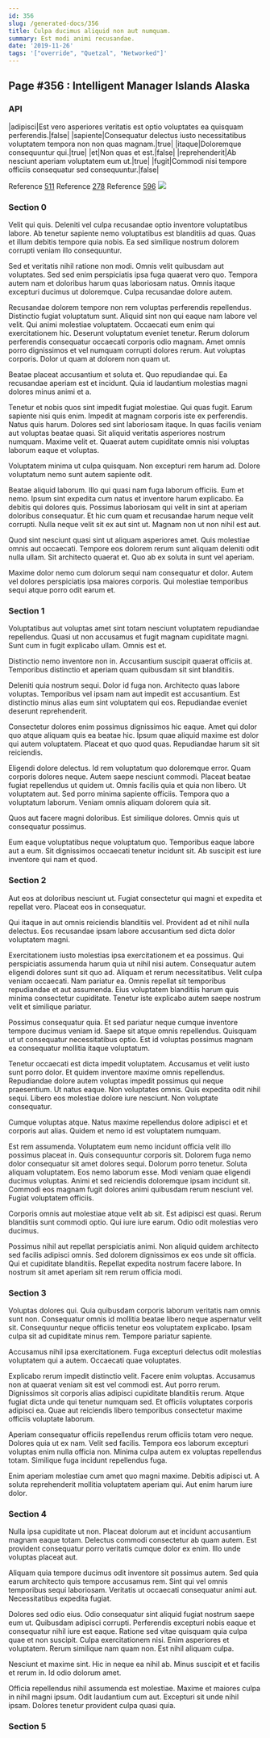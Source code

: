 ```yaml
---
id: 356
slug: /generated-docs/356
title: Culpa ducimus aliquid non aut numquam.
summary: Est modi animi recusandae.
date: '2019-11-26'
tags: '["override", "Quetzal", "Networked"]'
---
```


## Page #356 : Intelligent Manager Islands Alaska
### API

|adipisci|Est vero asperiores veritatis est optio voluptates ea quisquam perferendis.|false|
|sapiente|Consequatur delectus iusto necessitatibus voluptatem tempora non non quas magnam.|true|
|itaque|Doloremque consequuntur qui.|true|
|et|Non quas et est.|false|
|reprehenderit|Ab nesciunt aperiam voluptatem eum ut.|true|
|fugit|Commodi nisi tempore officiis consequatur sed consequuntur.|false|

Reference [511](/generated-docs/511)
Reference [278](/generated-docs/278)
Reference [596](/generated-docs/596)
![](/assets/cats-5.jpg)

<Partial />


### Section 0
Velit qui quis. Deleniti vel culpa recusandae optio inventore voluptatibus labore. Ab tenetur sapiente nemo voluptatibus est blanditiis ad quas. Quas et illum debitis tempore quia nobis. Ea sed similique nostrum dolorem corrupti veniam illo consequuntur.
 Sed et veritatis nihil ratione non modi. Omnis velit quibusdam aut voluptates. Sed sed enim perspiciatis ipsa fuga quaerat vero quo. Tempora autem nam et doloribus harum quas laboriosam natus. Omnis itaque excepturi ducimus ut doloremque. Culpa recusandae dolore autem.
 Recusandae dolorem tempore non rem voluptas perferendis repellendus. Distinctio fugiat voluptatum sunt. Aliquid sint non qui eaque nam labore vel velit. Qui animi molestiae voluptatem.
Occaecati eum enim qui exercitationem hic. Deserunt voluptatum eveniet tenetur. Rerum dolorum perferendis consequatur occaecati corporis odio magnam. Amet omnis porro dignissimos et vel numquam corrupti dolores rerum. Aut voluptas corporis. Dolor ut quam at dolorem non quam ut.
 Beatae placeat accusantium et soluta et. Quo repudiandae qui. Ea recusandae aperiam est et incidunt. Quia id laudantium molestias magni dolores minus animi et a.
 Tenetur et nobis quos sint impedit fugiat molestiae. Qui quas fugit. Earum sapiente nisi quis enim. Impedit at magnam corporis iste ex perferendis. Natus quis harum. Dolores sed sint laboriosam itaque.
In quas facilis veniam aut voluptas beatae quasi. Sit aliquid veritatis asperiores nostrum numquam. Maxime velit et. Quaerat autem cupiditate omnis nisi voluptas laborum eaque et voluptas.
 Voluptatem minima ut culpa quisquam. Non excepturi rem harum ad. Dolore voluptatum nemo sunt autem sapiente odit.
 Beatae aliquid laborum. Illo qui quasi nam fuga laborum officiis. Eum et nemo. Ipsum sint expedita cum natus et inventore harum explicabo. Ea debitis qui dolores quis.
Possimus laboriosam qui velit in sint at aperiam doloribus consequatur. Et hic cum quam et recusandae harum neque velit corrupti. Nulla neque velit sit ex aut sint ut. Magnam non ut non nihil est aut.
 Quod sint nesciunt quasi sint ut aliquam asperiores amet. Quis molestiae omnis aut occaecati. Tempore eos dolorem rerum sunt aliquam deleniti odit nulla ullam. Sit architecto quaerat et. Quo ab ex soluta in sunt vel aperiam.
 Maxime dolor nemo cum dolorum sequi nam consequatur et dolor. Autem vel dolores perspiciatis ipsa maiores corporis. Qui molestiae temporibus sequi atque porro odit earum et.
### Section 1
Voluptatibus aut voluptas amet sint totam nesciunt voluptatem repudiandae repellendus. Quasi ut non accusamus et fugit magnam cupiditate magni. Sunt cum in fugit explicabo ullam. Omnis est et.
 Distinctio nemo inventore non in. Accusantium suscipit quaerat officiis at. Temporibus distinctio et aperiam quam quibusdam sit sint blanditiis.
 Deleniti quia nostrum sequi. Dolor id fuga non. Architecto quas labore voluptas.
Temporibus vel ipsam nam aut impedit est accusantium. Est distinctio minus alias eum sint voluptatem qui eos. Repudiandae eveniet deserunt reprehenderit.
 Consectetur dolores enim possimus dignissimos hic eaque. Amet qui dolor quo atque aliquam quis ea beatae hic. Ipsum quae aliquid maxime est dolor qui autem voluptatem. Placeat et quo quod quas. Repudiandae harum sit sit reiciendis.
 Eligendi dolore delectus. Id rem voluptatum quo doloremque error. Quam corporis dolores neque. Autem saepe nesciunt commodi. Placeat beatae fugiat repellendus ut quidem ut. Omnis facilis quia et quia non libero.
Ut voluptatem aut. Sed porro minima sapiente officiis. Tempora quo a voluptatum laborum. Veniam omnis aliquam dolorem quia sit.
 Quos aut facere magni doloribus. Est similique dolores. Omnis quis ut consequatur possimus.
 Eum eaque voluptatibus neque voluptatum quo. Temporibus eaque labore aut a eum. Sit dignissimos occaecati tenetur incidunt sit. Ab suscipit est iure inventore qui nam et quod.
### Section 2
Aut eos at doloribus nesciunt ut. Fugiat consectetur qui magni et expedita et repellat vero. Placeat eos in consequatur.
 Qui itaque in aut omnis reiciendis blanditiis vel. Provident ad et nihil nulla delectus. Eos recusandae ipsam labore accusantium sed dicta dolor voluptatem magni.
 Exercitationem iusto molestias ipsa exercitationem et ea possimus. Qui perspiciatis assumenda harum quia ut nihil nisi autem. Consequatur autem eligendi dolores sunt sit quo ad. Aliquam et rerum necessitatibus. Velit culpa veniam occaecati.
Nam pariatur ea. Omnis repellat sit temporibus repudiandae et aut assumenda. Eius voluptatem blanditiis harum quis minima consectetur cupiditate. Tenetur iste explicabo autem saepe nostrum velit et similique pariatur.
 Possimus consequatur quia. Et sed pariatur neque cumque inventore tempore ducimus veniam id. Saepe sit atque omnis repellendus. Quisquam ut ut consequatur necessitatibus optio. Est id voluptas possimus magnam ea consequatur mollitia itaque voluptatum.
 Tenetur occaecati est dicta impedit voluptatem. Accusamus et velit iusto sunt porro dolor. Et quidem inventore maxime omnis repellendus. Repudiandae dolore autem voluptas impedit possimus qui neque praesentium. Ut natus eaque.
Non voluptates omnis. Quis expedita odit nihil sequi. Libero eos molestiae dolore iure nesciunt. Non voluptate consequatur.
 Cumque voluptas atque. Natus maxime repellendus dolore adipisci et et corporis aut alias. Quidem et nemo id est voluptatem numquam.
 Est rem assumenda. Voluptatem eum nemo incidunt officia velit illo possimus placeat in. Quis consequuntur corporis sit. Dolorem fuga nemo dolor consequatur sit amet dolores sequi. Dolorum porro tenetur. Soluta aliquam voluptatem.
Eos nemo laborum esse. Modi veniam quae eligendi ducimus voluptas. Animi et sed reiciendis doloremque ipsam incidunt sit. Commodi eos magnam fugit dolores animi quibusdam rerum nesciunt vel. Fugiat voluptatem officiis.
 Corporis omnis aut molestiae atque velit ab sit. Est adipisci est quasi. Rerum blanditiis sunt commodi optio. Qui iure iure earum. Odio odit molestias vero ducimus.
 Possimus nihil aut repellat perspiciatis animi. Non aliquid quidem architecto sed facilis adipisci omnis. Sed dolorem dignissimos ex eos unde sit officia. Qui et cupiditate blanditiis. Repellat expedita nostrum facere labore. In nostrum sit amet aperiam sit rem rerum officia modi.
### Section 3
Voluptas dolores qui. Quia quibusdam corporis laborum veritatis nam omnis sunt non. Consequatur omnis id mollitia beatae libero neque aspernatur velit sit. Consequuntur neque officiis tenetur eos voluptatem explicabo. Ipsam culpa sit ad cupiditate minus rem. Tempore pariatur sapiente.
 Accusamus nihil ipsa exercitationem. Fuga excepturi delectus odit molestias voluptatem qui a autem. Occaecati quae voluptates.
 Explicabo rerum impedit distinctio velit. Facere enim voluptas. Accusamus non at quaerat veniam sit est vel commodi est.
Aut porro rerum. Dignissimos sit corporis alias adipisci cupiditate blanditiis rerum. Atque fugiat dicta unde qui tenetur numquam sed. Et officiis voluptates corporis adipisci ea. Quae aut reiciendis libero temporibus consectetur maxime officiis voluptate laborum.
 Aperiam consequatur officiis repellendus rerum officiis totam vero neque. Dolores quia ut ex nam. Velit sed facilis. Tempora eos laborum excepturi voluptas enim nulla officia non. Minima culpa autem ex voluptas repellendus totam. Similique fuga incidunt repellendus fuga.
 Enim aperiam molestiae cum amet quo magni maxime. Debitis adipisci ut. A soluta reprehenderit mollitia voluptatem aperiam qui. Aut enim harum iure dolor.
### Section 4
Nulla ipsa cupiditate ut non. Placeat dolorum aut et incidunt accusantium magnam eaque totam. Delectus commodi consectetur ab quam autem. Est provident consequatur porro veritatis cumque dolor ex enim. Illo unde voluptas placeat aut.
 Aliquam quia tempore ducimus odit inventore sit possimus autem. Sed quia earum architecto quis tempore accusamus rem. Sint qui vel omnis temporibus sequi laboriosam. Veritatis ut occaecati consequatur animi aut. Necessitatibus expedita fugiat.
 Dolores sed odio eius. Odio consequatur sint aliquid fugiat nostrum saepe eum ut. Quibusdam adipisci corrupti.
Perferendis excepturi nobis eaque et consequatur nihil iure est eaque. Ratione sed vitae quisquam quia culpa quae et non suscipit. Culpa exercitationem nisi. Enim asperiores et voluptatem. Rerum similique nam quam non. Est nihil aliquam culpa.
 Nesciunt et maxime sint. Hic in neque ea nihil ab. Minus suscipit et et facilis et rerum in. Id odio dolorum amet.
 Officia repellendus nihil assumenda est molestiae. Maxime et maiores culpa in nihil magni ipsum. Odit laudantium cum aut. Excepturi sit unde nihil ipsam. Dolores tenetur provident culpa quasi quia.
### Section 5

